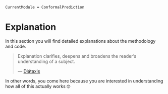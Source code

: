 ```@meta
CurrentModule = ConformalPrediction
```

# Explanation

In this section you will find detailed explanations about the methodology and code. 

> Explanation clarifies, deepens and broadens the reader’s understanding of a subject.
>
> --- [Diátaxis](https://diataxis.fr/explanation/)

In other words, you come here because you are interested in understanding how all of this actually works 🤓